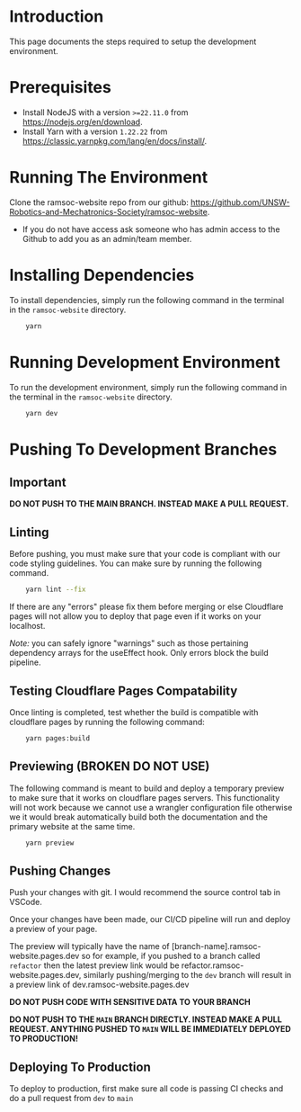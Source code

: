 # Introduction

This page documents the steps required to setup the development environment.

# Prerequisites

- Install NodeJS with a version `>=22.11.0` from https://nodejs.org/en/download.
- Install Yarn with a version `1.22.22` from https://classic.yarnpkg.com/lang/en/docs/install/.

# Running The Environment

Clone the ramsoc-website repo from our github: https://github.com/UNSW-Robotics-and-Mechatronics-Society/ramsoc-website.

- If you do not have access ask someone who has admin access to the Github to add you as an admin/team member.

# Installing Dependencies

To install dependencies, simply run the following command in the terminal in the `ramsoc-website` directory.

```bash
    yarn
```

# Running Development Environment

To run the development environment, simply run the following command in the terminal in the `ramsoc-website` directory.

```bash
    yarn dev
```

# Pushing To Development Branches

## Important

**DO NOT PUSH TO THE MAIN BRANCH. INSTEAD MAKE A PULL REQUEST.**

## Linting

Before pushing, you must make sure that your code is compliant with our code styling guidelines. You can make sure by running the following command.

```bash
    yarn lint --fix
```

If there are any "errors" please fix them before merging or else Cloudflare pages will not allow you to deploy that page even if it works on your localhost.

_Note:_ you can safely ignore "warnings" such as those pertaining dependency arrays for the useEffect hook. Only errors block the build pipeline.

## Testing Cloudflare Pages Compatability

Once linting is completed, test whether the build is compatible with cloudflare pages by running the following command:

```bash
    yarn pages:build
```

## Previewing (BROKEN DO NOT USE)

The following command is meant to build and deploy a temporary preview to make sure that it works on cloudflare pages servers. This functionality will not work because we cannot use a wrangler configuration file otherwise we it would break automatically build both the documentation and the primary website at the same time.

```bash
    yarn preview
```

## Pushing Changes

Push your changes with git. I would recommend the source control tab in VSCode.

Once your changes have been made, our CI/CD pipeline will run and deploy a preview of your page.

The preview will typically have the name of [branch-name].ramsoc-website.pages.dev so for example, if you pushed to a branch called `refactor` then the latest preview link would be refactor.ramsoc-website.pages.dev, similarly pushing/merging to the `dev` branch will result in a preview link of dev.ramsoc-website.pages.dev

**DO NOT PUSH CODE WITH SENSITIVE DATA TO YOUR BRANCH**

**DO NOT PUSH TO THE `MAIN` BRANCH DIRECTLY. INSTEAD MAKE A PULL REQUEST. ANYTHING PUSHED TO `MAIN` WILL BE IMMEDIATELY DEPLOYED TO PRODUCTION!**

## Deploying To Production

To deploy to production, first make sure all code is passing CI checks and do a pull request from `dev` to `main`
